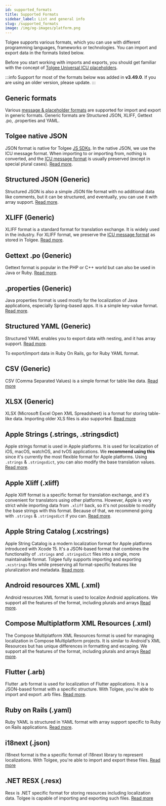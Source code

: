 ```yaml
---
id: supported_formats
title: Supported Formats
sidebar_label: List and general info
slug: /supported_formats
image: /img/og-images/platform.png
---
```


Tolgee supports various formats, which you can use with different programming languages, frameworks or technologies.
You can import and export data in the formats listed below.

Before you start working with imports and exports, you should get familiar with the concept of [Tolgee Universal ICU placeholders](/platform/translation_process/tolgee_universal_icu_placeholders).

:::info
Support for most of the formats below was added in **v3.49.0**. If you are using an older version, please update.
:::

## Generic formats

Various [message & placeholder formats](message_placeholder_format.mdx)
are supported for import and export in generic formats. Generic formats are Structured JSON, XLIFF, Gettext .po,
.properties and YAML.

## Tolgee native JSON

JSON format is native for Tolgee [JS SDKs](/js-sdk). In the native JSON, we use the ICU message format. When importing to or importing
from, nothing is converted, and the [ICU message format](/platform/translation_process/icu_message_format)
is usually preserved (except in special plural cases). [Read more](./native_json.mdx).

## Structured JSON (Generic)

Structured JSON is also a simple JSON file format with no additional data like comments, but it can be structured,
and eventually, you can use it with array support. [Read more](./structured_json.mdx).

## XLIFF (Generic)

XLIFF format is a standard format for translation exchange. It is widely used in the industry. For XLIFF format,
we preserve the [ICU message format](/platform/translation_process/icu_message_format)
as stored in Tolgee. [Read more](xliff.mdx).

## Gettext .po (Generic)

Gettext format is popular in the PHP or C++ world but can also be used in Java or Ruby. [Read more](po.mdx).

## .properties (Generic)

Java properties format is used mostly for the localization of Java applications, especially Spring-based apps.
It is a simple key-value format.
[Read more](properties.mdx).

## Structured YAML (Generic)
Structured YAML enables you to export data with nesting, and it has array support. [Read more](structured_yaml.mdx).

To export/import data in Ruby On Rails, go for Ruby YAML format.

## CSV (Generic)

CSV (Comma Separated Values) is a simple format for table like data.
[Read more](csv.mdx)

## XLSX (Generic)

XLSX (Microsoft Excel Open XML Spreadsheet) is a format for storing table-like data.
Importing older XLS files is also supported.
[Read more](xlsx.mdx)

## Apple Strings (.strings, .stringsdict)

Apple strings format is used in Apple platforms. It is used for localization of iOS, macOS, watchOS, and tvOS applications.
We **recommend using this** since it's currently the most flexible format for Apple platforms. Using `.strings` &
`.stringsdict`, you can also modify the base translation values. [Read more](apple_strings.mdx).

## Apple Xliff (.xliff)

Apple Xliff format is a specific format for translation exchange, and it's convenient for translators using other platforms.
However, Apple is very strict while importing data from `.xliff` back, so it's not possible to modify the base strings
with this format. Because of that, we recommend going with `.strings` & `.stringsdict` if you can. [Read more](apple_xliff.mdx).

## Apple String Catalog (.xcstrings)

Apple String Catalog is a modern localization format for Apple platforms introduced with Xcode 15.
It's a JSON-based format that combines the functionality of `.strings` and `.stringsdict` files into a single,
more maintainable format. Tolgee fully supports importing and exporting `.xcstrings` files while preserving all
format-specific features like pluralization and metadata. [Read more](apple_xcstrings.mdx).

## Android resources XML (.xml)

Android resources XML format is used to localize Android applications.
We support all the features of the format, including plurals and arrays [Read more](android_xml.mdx).

## Compose Multiplatform XML Resources (.xml)

The Compose Multiplatform XML Resources format is used for managing localization in Compose Multiplatform projects.
It is similar to Android's XML Resources but has unique differences in formatting and escaping.
We support all the features of the format, including plurals and arrays [Read more](compose_multiplatform_xml.mdx).

## Flutter (.arb)

Flutter .arb format is used for localization of Flutter applications. It is a JSON-based format with a specific structure.
With Tolgee, you're able to import and export .arb files. [Read more](flutter_arb.mdx).

## Ruby on Rails (.yaml)
Ruby YAML is structured in YAML format with array support specific to Ruby on Rails applications.
[Read more](ruby_yaml.mdx).

## i18next (.json)

i18next format is the a specific format of i18next library to represent localizations. With Tolgee, you're able to import and export these files. [Read more](i18next_json.mdx)

## .NET RESX (.resx)

Resx is .NET specific format for storing resources including localization data. Tolgee is capable of importing and exporting such files. [Read more](dotnet_resx.mdx)
